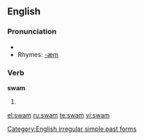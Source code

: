 ==English==

===Pronunciation===
*{{IPA|/swæm/}}
*Rhymes: [[Rhymes:English:-æm|-æm]]

===Verb===
'''swam'''
# {{simple past of|[[swim]]}}

[[Category:English irregular simple past forms]]

[[el:swam]]
[[ru:swam]]
[[te:swam]]
[[vi:swam]]